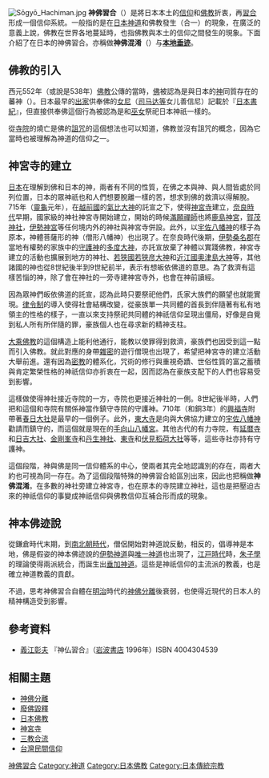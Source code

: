 {{神道}}
{{佛教}}
[[File:Sōgyō_Hachiman.jpg|thumb]]
'''神佛習合'''（{{jpn|j=神仏習合|hg=しんぶつしゅうごう|rm=Shinbutsushūgou|f=y}}）是將日本本土的[[信仰|信仰]]和[[佛教|佛教]]折衷，再[[習合|習合]]形成一個信仰系統。一般指的是在[[日本|日本]][[神道|神道]]和佛教發生（合一）的現象，在廣泛的意義上說，佛教在世界各地蔓延時，也指佛教與本土的信仰之間發生的現象。下面介紹了在日本的神佛習合。亦稱做'''神佛混淆'''（{{jpn|j=神仏混淆|hg=しんぶつこんこう|rm=Shinbutsukonkō}}）与'''[[本地垂迹|本地垂迹]]'''。

== 佛教的引入 ==
西元552年（或說是538年）[[佛教|佛教]]公傳的當時，[[佛|佛]]被認為是與日本的[[神|神]]同質存在的蕃神（{{jpn|j=蕃神|hg=となりのくにのかみ|rm=Tonarinokuninokami}}）。日本最早的[[出家|出家]]供奉佛的[[比丘尼|女尼]]（[[司马达等|司马达等]]女儿善信尼）記載於『[[日本書紀|日本書紀]]』，但直接供奉佛這個行為被認為是和[[巫女|巫女]]祭祀日本神祇一樣的。

從[[寺院|寺院]]的燒亡是佛的[[詛咒|詛咒]]的這個想法也可以知道，佛教並沒有詛咒的概念，因為它當時也被理解為神道的信仰之一。

== 神宮寺的建立 ==
[[日本|日本]]在理解到佛和日本的神，兩者有不同的性質，在佛之本與神、與人間皆處於同列位置，日本的眾神祇也和人們想要脫離一樣的苦，想求到佛的救濟以得解脫。715年（[[靈龜|靈龜]]元年），在[[越前國|越前國]]的[[氣比神宮|氣比大神]]的託宣之下，使得[[神宮寺|神宮寺]]建立，[[奈良時代|奈良時代]]早期，國家級的神社神宮寺開始建立，開始的時候[[滿願禪師|滿願禪師]]也將[[鹿島神宮|鹿島神宮]]，[[賀茂神社|賀茂神社]]，[[伊勢神宮|伊勢神宮]]等任何境内外的神社與神宮寺併設。此外，以[[宇佐神宮|宇佐八幡神]]的樣子為原本，神體菩薩形的神（僧形八幡神）也出現了。在奈良時代後期，[[伊勢國|伊勢]][[桑名郡|桑名郡]]在當地有權勢的家族中的[[守護神|守護神]]的[[多度大社|多度大神]]，亦託宣放棄了神體以實踐佛教，神宮寺建立的活動也擴展到地方的神社、[[若狹國|若狹國]][[若狹彦神社|若狹彦大神]]和[[近江國|近江國]][[奧津島神社|奧津島大神]]等，其他諸國的神也從8世紀後半到9世紀前半，表示有想皈依佛道的意思。為了救濟有這樣苦惱的神，除了會在神社的一旁寺建神宮寺外，也會在神前讀經。

因為眾神們皈依佛道的託宣，認為此時只要祭祀他們，氏家大族們的願望也就能實現。[[律令制|律令制]]的導入使得社會結構改變，從豪族單一共同體的首長到伴隨著有私有地領主的性格的樣子，一直以來支持祭祀共同體的神祇信仰呈現出僵局，好像是自覺到私人所有所伴隨的罪，豪族個人也在尋求新的精神支柱。

[[大乘佛教|大乘佛教]]的這個構造上能利他通行，能教以使罪得到救濟，豪族們也因受到這一點而引入佛教。就此對應的身帶[[雜密|雜密]]的遊行僧現也出現了，希望把神宮寺的建立活動大舉前進。還有因為[[密教|密教]]的體系化，咒術的修行與重視奇蹟、世俗性質的富之蓄積與肯定繁榮性格的神祇信仰亦折衷在一起，因而認為在豪族支配下的人們也容易受到影響。

這樣做使得神社接近寺院的一方，寺院也更接近神社的一側。8世紀後半時，人們把和這個和寺院有關係神當作鎮守寺院的守護神。710年（和銅3年）的[[興福寺|興福寺]]附帶著[[春日大社|春日大社]]是最早的一個例子。此外，[[東大寺|東大寺]]是向與大佛協力建立的[[宇佐神宮|宇佐八幡神]]勸請而鎮守的，而這個就是現在的[[手向山八幡宮|手向山八幡宮]]。其他古代的有力寺院，有[[延暦寺|延暦寺]]和[[日吉大社|日吉大社]]、[[金剛峯寺|金剛峯寺]]和[[丹生都比賣神社|丹生神社]]、[[東寺|東寺]]和[[伏見稻荷大社|伏見稻荷大社]]等等，這些寺社亦持有守護神。

這個段階，神與佛是同一信仰體系的中心，使兩者其完全地認識別的存在，兩者大約也可視為同一存在。為了這個段階特殊的神佛習合給區別出來，因此也把稱做'''神佛混淆'''。在多數的神社旁建立神宮寺，也在原本的寺院建立神社，這也是把壓迫古來的神祇信仰的事變成神祇信仰與佛教信仰互補合形而成的現象。

== 神本佛迹說 ==
從鎌倉時代末期，到[[南北朝時代_(日本)|南北朝時代]]，僧侶開始對神道說反動，相反的，倡導神是本地，佛是假姿的神本佛迹說的[[伊勢神道|伊勢神道]]與[[吉田神道|唯一神道]]也出現了，[[江戸時代|江戸時代]]時，[[朱子學|朱子學]]的理論使得兩派統合，而誕生出[[垂加神道|垂加神道]]。這些是神祇信仰的主流派的教義，也是確立神道教義的貢獻。

不過，思考神佛習合自體在[[明治|明治]]時代的[[神佛分離|神佛分離]]後衰弱，也使得近現代的日本人的精神構造受到影響。

== 參考資料 ==
* [[義江彰夫|義江彰夫]] 『神仏習合』（[[岩波書店|岩波書店]] 1996年）ISBN 4004304539

== 相關主題 ==
* [[神佛分離|神佛分離]]
* [[廢佛毀釋|廢佛毀釋]]
* [[日本佛教|日本佛教]]
* [[神宮寺|神宮寺]]
* [[三教合流|三教合流]]
* [[台灣民間信仰|台灣民間信仰]]

{{Authority control}}
[[Category:神佛習合|]]
[[Category:神道|Category:神道]]
[[Category:日本佛教|Category:日本佛教]]
[[Category:日本傳統宗教|Category:日本傳統宗教]]